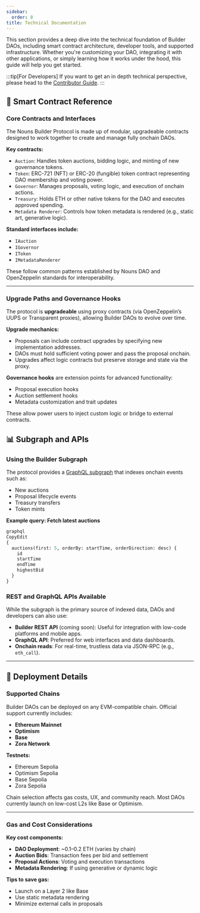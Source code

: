 ```yaml
---
sidebar:
  order: 8
title: Technical Documentation
---
```


This section provides a deep dive into the technical foundation of Builder DAOs, including smart contract architecture, developer tools, and supported infrastructure. Whether you're customizing your DAO, integrating it with other applications, or simply learning how it works under the hood, this guide will help you get started.

:::tip[For Developers]
If you want to get an in depth technical perspective, please head to the [Contributor Guide](/contributors/intro-contributors).
:::

## 🔗 Smart Contract Reference

### Core Contracts and Interfaces

The Nouns Builder Protocol is made up of modular, upgradeable contracts designed to work together to create and manage fully onchain DAOs.

**Key contracts:**

- `Auction`: Handles token auctions, bidding logic, and minting of new governance tokens.
- `Token`: ERC-721 (NFT) or ERC-20 (fungible) token contract representing DAO membership and voting power.
- `Governor`: Manages proposals, voting logic, and execution of onchain actions.
- `Treasury`: Holds ETH or other native tokens for the DAO and executes approved spending.
- `Metadata Renderer`: Controls how token metadata is rendered (e.g., static art, generative logic).

**Standard interfaces include:**

- `IAuction`
- `IGovernor`
- `IToken`
- `IMetadataRenderer`

These follow common patterns established by Nouns DAO and OpenZeppelin standards for interoperability.

---

### Upgrade Paths and Governance Hooks

The protocol is **upgradeable** using proxy contracts (via OpenZeppelin’s UUPS or Transparent proxies), allowing Builder DAOs to evolve over time.

**Upgrade mechanics:**

- Proposals can include contract upgrades by specifying new implementation addresses.
- DAOs must hold sufficient voting power and pass the proposal onchain.
- Upgrades affect logic contracts but preserve storage and state via the proxy.

**Governance hooks** are extension points for advanced functionality:

- Proposal execution hooks
- Auction settlement hooks
- Metadata customization and trait updates

These allow power users to inject custom logic or bridge to external contracts.


## 📊 Subgraph and APIs

### Using the Builder Subgraph

The protocol provides a [GraphQL subgraph](https://thegraph.com/) that indexes onchain events such as:

- New auctions
- Proposal lifecycle events
- Treasury transfers
- Token mints

**Example query: Fetch latest auctions**

```graphql
graphql
CopyEdit
{
  auctions(first: 5, orderBy: startTime, orderDirection: desc) {
    id
    startTime
    endTime
    highestBid
  }
}

```

### REST and GraphQL APIs Available

While the subgraph is the primary source of indexed data, DAOs and developers can also use:

- **Builder REST API** (coming soon): Useful for integration with low-code platforms and mobile apps.
- **GraphQL API**: Preferred for web interfaces and data dashboards.
- **Onchain reads**: For real-time, trustless data via JSON-RPC (e.g., `eth_call`).

---

## 🚀 Deployment Details

### Supported Chains

Builder DAOs can be deployed on any EVM-compatible chain. Official support currently includes:

- **Ethereum Mainnet**
- **Optimism**
- **Base**
- **Zora Network**

**Testnets:**

- Ethereum Sepolia
- Optimism Sepolia
- Base Sepolia
- Zora Sepolia

Chain selection affects gas costs, UX, and community reach. Most DAOs currently launch on low-cost L2s like Base or Optimism.


---

### Gas and Cost Considerations

**Key cost components:**

- **DAO Deployment**: ~0.1–0.2 ETH (varies by chain)
- **Auction Bids**: Transaction fees per bid and settlement
- **Proposal Actions**: Voting and execution transactions
- **Metadata Rendering**: If using generative or dynamic logic

**Tips to save gas:**

- Launch on a Layer 2 like Base
- Use static metadata rendering
- Minimize external calls in proposals


